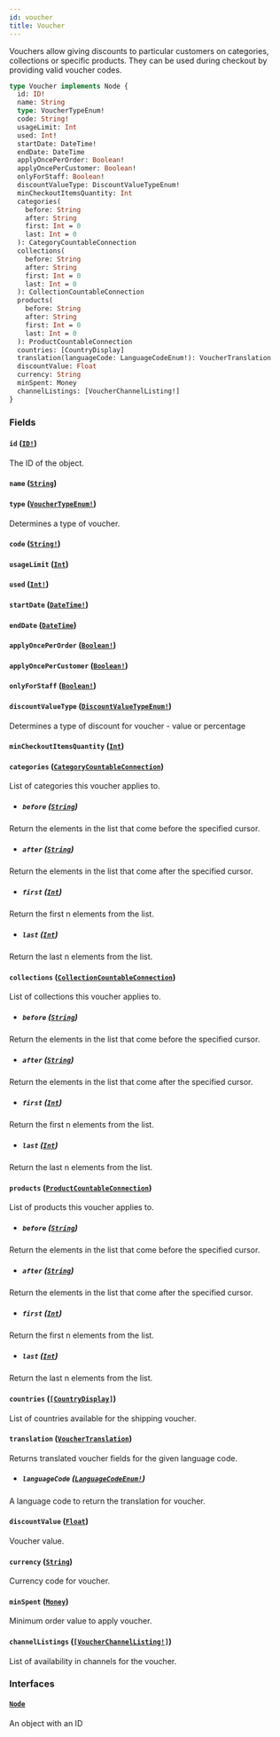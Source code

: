 ```yaml
---
id: voucher
title: Voucher
---
```


Vouchers allow giving discounts to particular customers on categories, collections or specific products. They can be used during checkout by providing valid voucher codes.

```graphql
type Voucher implements Node {
  id: ID!
  name: String
  type: VoucherTypeEnum!
  code: String!
  usageLimit: Int
  used: Int!
  startDate: DateTime!
  endDate: DateTime
  applyOncePerOrder: Boolean!
  applyOncePerCustomer: Boolean!
  onlyForStaff: Boolean!
  discountValueType: DiscountValueTypeEnum!
  minCheckoutItemsQuantity: Int
  categories(
    before: String
    after: String
    first: Int = 0
    last: Int = 0
  ): CategoryCountableConnection
  collections(
    before: String
    after: String
    first: Int = 0
    last: Int = 0
  ): CollectionCountableConnection
  products(
    before: String
    after: String
    first: Int = 0
    last: Int = 0
  ): ProductCountableConnection
  countries: [CountryDisplay]
  translation(languageCode: LanguageCodeEnum!): VoucherTranslation
  discountValue: Float
  currency: String
  minSpent: Money
  channelListings: [VoucherChannelListing!]
}
```

### Fields

#### `id` ([`ID!`](/developer/api-reference/scalars/id.mdx))

The ID of the object.

#### `name` ([`String`](/developer/api-reference/scalars/string.mdx))

#### `type` ([`VoucherTypeEnum!`](/developer/api-reference/enums/voucher-type-enum.mdx))

Determines a type of voucher.

#### `code` ([`String!`](/developer/api-reference/scalars/string.mdx))

#### `usageLimit` ([`Int`](/developer/api-reference/scalars/int.mdx))

#### `used` ([`Int!`](/developer/api-reference/scalars/int.mdx))

#### `startDate` ([`DateTime!`](/developer/api-reference/scalars/date-time.mdx))

#### `endDate` ([`DateTime`](/developer/api-reference/scalars/date-time.mdx))

#### `applyOncePerOrder` ([`Boolean!`](/developer/api-reference/scalars/boolean.mdx))

#### `applyOncePerCustomer` ([`Boolean!`](/developer/api-reference/scalars/boolean.mdx))

#### `onlyForStaff` ([`Boolean!`](/developer/api-reference/scalars/boolean.mdx))

#### `discountValueType` ([`DiscountValueTypeEnum!`](/developer/api-reference/enums/discount-value-type-enum.mdx))

Determines a type of discount for voucher - value or percentage

#### `minCheckoutItemsQuantity` ([`Int`](/developer/api-reference/scalars/int.mdx))

#### `categories` ([`CategoryCountableConnection`](/developer/api-reference/objects/category-countable-connection.mdx))

List of categories this voucher applies to.

- ##### `before` ([`String`](/developer/api-reference/scalars/string.mdx))

Return the elements in the list that come before the specified cursor.

- ##### `after` ([`String`](/developer/api-reference/scalars/string.mdx))

Return the elements in the list that come after the specified cursor.

- ##### `first` ([`Int`](/developer/api-reference/scalars/int.mdx))

Return the first n elements from the list.

- ##### `last` ([`Int`](/developer/api-reference/scalars/int.mdx))

Return the last n elements from the list.

#### `collections` ([`CollectionCountableConnection`](/developer/api-reference/objects/collection-countable-connection.mdx))

List of collections this voucher applies to.

- ##### `before` ([`String`](/developer/api-reference/scalars/string.mdx))

Return the elements in the list that come before the specified cursor.

- ##### `after` ([`String`](/developer/api-reference/scalars/string.mdx))

Return the elements in the list that come after the specified cursor.

- ##### `first` ([`Int`](/developer/api-reference/scalars/int.mdx))

Return the first n elements from the list.

- ##### `last` ([`Int`](/developer/api-reference/scalars/int.mdx))

Return the last n elements from the list.

#### `products` ([`ProductCountableConnection`](/developer/api-reference/objects/product-countable-connection.mdx))

List of products this voucher applies to.

- ##### `before` ([`String`](/developer/api-reference/scalars/string.mdx))

Return the elements in the list that come before the specified cursor.

- ##### `after` ([`String`](/developer/api-reference/scalars/string.mdx))

Return the elements in the list that come after the specified cursor.

- ##### `first` ([`Int`](/developer/api-reference/scalars/int.mdx))

Return the first n elements from the list.

- ##### `last` ([`Int`](/developer/api-reference/scalars/int.mdx))

Return the last n elements from the list.

#### `countries` ([`[CountryDisplay]`](/developer/api-reference/objects/country-display.mdx))

List of countries available for the shipping voucher.

#### `translation` ([`VoucherTranslation`](/developer/api-reference/objects/voucher-translation.mdx))

Returns translated voucher fields for the given language code.

- ##### `languageCode` ([`LanguageCodeEnum!`](/developer/api-reference/enums/language-code-enum.mdx))

A language code to return the translation for voucher.

#### `discountValue` ([`Float`](/developer/api-reference/scalars/float.mdx))

Voucher value.

#### `currency` ([`String`](/developer/api-reference/scalars/string.mdx))

Currency code for voucher.

#### `minSpent` ([`Money`](/developer/api-reference/objects/money.mdx))

Minimum order value to apply voucher.

#### `channelListings` ([`[VoucherChannelListing!]`](/developer/api-reference/objects/voucher-channel-listing.mdx))

List of availability in channels for the voucher.

### Interfaces

#### [`Node`](/developer/api-reference/interfaces/node.mdx)

An object with an ID
